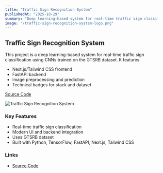 ```yaml
---
title: "Traffic Sign Recognition System"
publishedAt: "2025-10-29"
summary: "Deep learning-based system for real-time traffic sign classification using CNNs trained on the GTSRB dataset. Features a modern Next.js/Tailwind CSS frontend and FastAPI backend. Includes image preprocessing, prediction, and technical badges."
image: "/traffic-sign-recognition-system-logo.png"
---
```


## Traffic Sign Recognition System

This project is a deep learning-based system for real-time traffic sign classification using CNNs trained on the GTSRB dataset. It features:

- Next.js/Tailwind CSS frontend
- FastAPI backend
- Image preprocessing and prediction
- Technical badges for stack and dataset

[Source Code](https://github.com/ashwin-rajakannan/traffic-signs-recognition-system)

![Traffic Sign Recognition System](/traffic-sign-recognition-system-logo.png)

### Key Features
- Real-time traffic sign classification
- Modern UI and backend integration
- Uses GTSRB dataset
- Built with Python, TensorFlow, FastAPI, Next.js, Tailwind CSS

### Links
- [Source Code](https://github.com/ashwin-rajakannan/traffic-signs-recognition-system)
